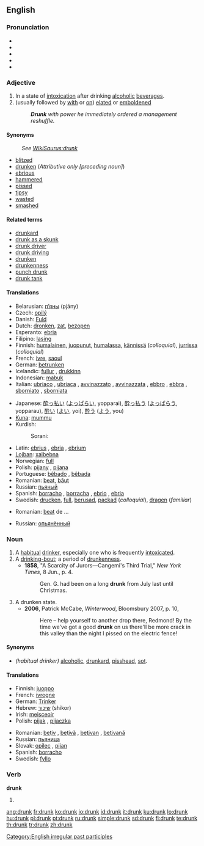 ==English==

===Pronunciation===
* {{enPR|drŭngk}}
* {{IPA|/drʌŋk/}}
* {{SAMPA|/drVNk/}}
* {{audio|en-us-drunk.ogg|Audio (US)}}
* {{rhymes|ʌŋk}}

===Adjective===
{{en-adj|er}}

# In a state of [[intoxication]] after drinking [[alcoholic]] [[beverage]]s.
# (usually followed by [[with]] or [[on]]) [[elated]] or [[emboldened]]
#: '''''Drunk''' with power he immediately ordered a management reshuffle.''

====Synonyms====
: ''See [[:WikiSaurus:drunk|WikiSaurus:drunk]]''
* [[blitzed]]
* [[drunken]] (''Attributive only [preceding noun]'')
* [[ebrious]]
* [[hammered]]
* [[pissed]]
* [[tipsy]]
* [[wasted]]
* [[smashed]]

====Related terms====
* [[drunkard]]
* [[drunk as a skunk]]
* [[drunk driver]]
* [[drunk driving]]
* [[drunken]]
* [[drunkenness]]
* [[punch drunk]]
* [[drunk tank]]

====Translations====
{{trans-top|intoxicated after drinking alcohol}}
* Belarusian: [[п'яны|п’яны]] (pjány)
* Czech: [[opilý]] {{m}}
* Danish: [[Fuld]]
* Dutch: [[dronken]], [[zat]], [[bezopen]]
* Esperanto: [[ebria]]
* Filipino: [[lasing]]
* Finnish: [[humalainen]], [[juopunut]], [[humalassa]], [[kännissä]] (''colloquial''), [[jurrissa]] (''colloquial'')
* French: [[ivre]], [[saoul]]
* German: [[betrunken]]
* Icelandic: [[fullur]] {{m}}, [[drukkinn]] {{m}}
* Indonesian: [[mabuk]]
* Italian: [[ubriaco]] {{m}}, [[ubriaca]] {{f}}, [[avvinazzato]] {{m}}, [[avvinazzata]] {{f}}, [[ebbro]] {{m}}, [[ebbra]] {{f}}, [[sborniato]] {{m}}, [[sborniata]] {{f}}
{{trans-mid}}
* Japanese: [[酔っ払い]] ([[よっぱらい]], yopparai), [[酔っ払う]] ([[よっぱらう]], yopparau), [[酔い]] ([[よい]], yoi), [[酔う]] ([[よう]], you)
* [[Kuna]]: [[mummu]]
* Kurdish:
*: Sorani: {{t|ku|سه‌رخۆش|tr=serxosh|sc=KUchar}}
* Latin: [[ebrius]] {{m}}, [[ebria]] {{f}}, [[ebrium]] {{n}}
* [[Lojban]]: [[xalbebna]]
* Norwegian: [[full]]
* Polish: [[pijany]] {{m}}, [[pijana]] {{f}}
* Portuguese: [[bêbado]] {{m}}, [[bêbada]] {{f}}
* Romanian: [[beat]], [[băut]]
* Russian: [[пьяный]]
* Spanish: [[borracho]] {{m}}, [[borracha]] {{f}}, [[ebrio]] {{m}}, [[ebria]] {{f}}
* Swedish: [[drucken]], [[full]], [[berusad]], [[packad]] (''colloquial''), [[dragen]] (''familiar'')
{{trans-bottom}}

{{trans-top|elated by emotion}}
* Romanian: [[beat]] de ...
{{trans-mid}}
* Russian: [[опьянённый]]
{{trans-bottom}}

===Noun===
{{en-noun}}

# A [[habitual]] [[drinker]], especially one who is frequently [[intoxicated]].
# A [[drinking-bout]]; a period of [[drunkenness]].
#* '''1858''', "A Scarcity of Jurors—Cangemi's Third Trial," ''New York Times'', 8 Jun., p. 4.
#*: Gen. G. had been on a long '''drunk''' from July last until Christmas.
# A drunken state.
#* '''2006''', Patrick McCabe, ''Winterwood'', Bloomsbury 2007, p. 10,
#*: Here – help yourself to another drop there, Redmond!  By the time we've got a good '''drunk''' on us there'll be more crack in this valley than the night I pissed on the electric fence!

====Synonyms====
* ''(habitual drinker)'' [[alcoholic]], [[drunkard]], [[pisshead]], [[sot]].

====Translations====
{{trans-top|drinker}}
* Finnish: [[juoppo]]
* French: [[ivrogne]]
* German: [[Trinker]] {{m}}
* Hebrew: [[שיכור]] (shikor)
* Irish: [[meisceoir]]
* Polish: [[pijak]] {{m}}, [[pijaczka]] {{f}}
{{trans-mid}}
* Romanian: [[beţiv]] {{m}}, [[beţivă]] {{f}}, [[beţivan]] {{m}}, [[beţivană]] {{f}}
* Russian: [[пьяница]] {{m|f}}
* Slovak: [[opilec#Slovak|opilec]] {{m}}, [[pijan#Slovak|pijan]] {{m}}
* Spanish: [[borracho]] {{m}}
* Swedish: [[fyllo]] {{n}}
{{trans-bottom}}

===Verb===
'''drunk'''

# {{past participle of|[[drink]]}}

[[Category:English irregular past participles]]

[[ang:drunk]]
[[fr:drunk]]
[[ko:drunk]]
[[io:drunk]]
[[id:drunk]]
[[it:drunk]]
[[ku:drunk]]
[[lo:drunk]]
[[hu:drunk]]
[[pl:drunk]]
[[pt:drunk]]
[[ru:drunk]]
[[simple:drunk]]
[[sd:drunk]]
[[fi:drunk]]
[[te:drunk]]
[[th:drunk]]
[[tr:drunk]]
[[zh:drunk]]